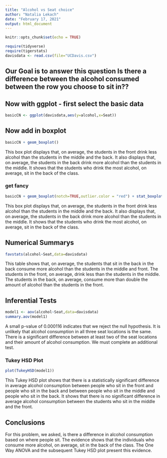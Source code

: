 ```yaml
---
title: "Alcohol vs Seat choice"
author: "Natalia Lekach"
date: "February 17, 2021"
output: html_document
---
```


```r
knitr::opts_chunk$set(echo = TRUE)
```

```r
require(tidyverse)
require(tigerstats)
davisdata <- read.csv(file="UCDavis.csv")
```
## Our Goal is to answer this question Is there a difference between the alcohol consumed between the row you choose to sit in??

## Now with ggplot - first select the basic data

```r
basicCN <- ggplot(davisdata,aes(y=alcohol,x=Seat))
```
## Now add in boxplot

```r
basicCN + geom_boxplot()
```
  
This box plot displays that, on average, the students in the front drink less alcohol than the students in the middle and the back. It also displays that, on average, the students in the back drink more alcohol than the students in the middle. It shows that the students who drink the most alcohol, on average, sit in the back of the class.  
  
### get fancy  

```r
basicCN + geom_boxplot(notch=TRUE,outlier.color = "red") + stat_boxplot(geom ='errorbar') + labs(title="Alcohol Consumption by Seat Location \n with 2 lines")
```
  
This box plot displays that, on average, the students in the front drink less alcohol than the students in the middle and the back. It also displays that, on average, the students in the back drink more alcohol than the students in the middle. It shows that the students who drink the most alcohol, on average, sit in the back of the class.
  
## Numerical Summarys 

```r
favstats(alcohol~Seat,data=davisdata)
```
  
This table shows that, on average, the students that sit in the back in the back consume more alcohol than the students in the middle and front. The students in the front, on average, drink less than the students in the middle. The students in the back, on average, consume more than double the amount of alcohol than the students in the front.  

## Inferential Tests

```r
model1 <- aov(alcohol~Seat,data=davisdata)
summary.aov(model1)
```

A small p-value of 0.000116 indicates that we reject the null hypothesis. It is unlikely that alcohol consumption in all three seat locations is the same. There is a significant difference between at least two of the seat locations and their amount of alcohol consumption. We must complete an additional test.

### Tukey HSD Plot  

```r
plot(TukeyHSD(model1))
```
  
This Tukey HSD plot shows that there is a statistically significant difference in average alcohol consumption between people who sit in the front and people who sit in the back and between people who sit in the middle and people who sit in the back. It shows that there is no significant difference in average alcohol consumption between the students who sit in the middle and the front.   
  
## Conclusions

For this problem, we asked, is there a difference in alcohol consumption based on where people sit. The evidence shows that the individuals who consume more alcohol, on average, sit in the back of the class. The One Way ANOVA and the subsequent Tukey HSD plot present this evidence. 

